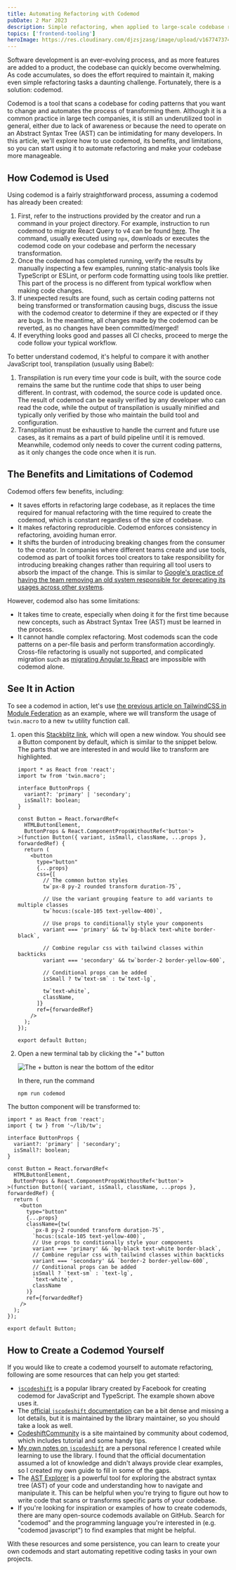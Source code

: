 ```yaml
---
title: Automating Refactoring with Codemod
pubDate: 2 Mar 2023
description: Simple refactoring, when applied to large-scale codebase requires huge amount of manual work. Fortunately, you can make them manageable by using codemod - code transformations that runs on the codebase.
topics: ['frontend-tooling']
heroImage: https://res.cloudinary.com/djzsjzasg/image/upload/v1677473747/malcolm-kee/codemod_gfhj1y.jpg
---
```


Software development is an ever-evolving process, and as more features are added to a product, the codebase can quickly become overwhelming. As code accumulates, so does the effort required to maintain it, making even simple refactoring tasks a daunting challenge. Fortunately, there is a solution: codemod.

Codemod is a tool that scans a codebase for coding patterns that you want to change and automates the process of transforming them. Although it is a common practice in large tech companies, it is still an underutilized tool in general, either due to lack of awareness or because the need to operate on an Abstract Syntax Tree (AST) can be intimidating for many developers. In this article, we'll explore how to use codemod, its benefits, and limitations, so you can start using it to automate refactoring and make your codebase more manageable.

## How Codemod is Used

Using codemod is a fairly straightforward process, assuming a codemod has already been created:

1. First, refer to the instructions provided by the creator and run a command in your project directory. For example, instruction to run codemod to migrate React Query to v4 can be found [here](https://tanstack.com/query/v4/docs/react/guides/migrating-to-react-query-4). The command, usually executed using `npx`, downloads or executes the codemod code on your codebase and perform the necessary transformation.
1. Once the codemod has completed running, verify the results by manually inspecting a few examples, running static-analysis tools like TypeScript or ESLint, or perform code formatting using tools like prettier. This part of the process is no different from typical workflow when making code changes.
1. If unexpected results are found, such as certain coding patterns not being transformed or transformation causing bugs, discuss the issue with the codemod creator to determine if they are expected or if they are bugs. In the meantime, all changes made by the codemod can be reverted, as no changes have been committed/merged!
1. If everything looks good and passes all CI checks, proceed to merge the code follow your typical workflow.

To better understand codemod, it's helpful to compare it with another JavaScript tool, transpilation (usually using Babel):

1. Transpilation is run every time your code is built, with the source code remains the same but the runtime code that ships to user being different. In contrast, with codemod, the source code is updated once. The result of codemod can be easily verified by any developer who can read the code, while the output of transpilation is usually minified and typically only verified by those who maintain the build tool and configuration.
1. Transpilation must be exhaustive to handle the current and future use cases, as it remains as a part of build pipeline until it is removed. Meanwhile, codemod only needs to cover the current coding patterns, as it only changes the code once when it is run.

## The Benefits and Limitations of Codemod

Codemod offers few benefits, including:

- It saves efforts in refactoring large codebase, as it replaces the time required for manual refactoring with the time required to create the codemod, which is constant regardless of the size of codebase.
- It makes refactoring reproducible. Codemod enforces consistency in refactoring, avoiding human error.
- It shifts the burden of introducing breaking changes from the consumer to the creator. In companies where different teams create and use tools, codemod as part of toolkit forces tool creators to take responsibility for introducing breaking changes rather than requiring all tool users to absorb the impact of the change. This is similar to [Google's practice of having the team removing an old system responsible for deprecating its usages across other systems](https://abseil.io/resources/swe-book/html/ch15.html#compulsory_deprecation).

However, codemod also has some limitations:

- It takes time to create, especially when doing it for the first time because new concepts, such as Abstract Syntax Tree (AST) must be learned in the process.
- It cannot handle complex refactoring. Most codemods scan the code patterns on a per-file basis and perform transformation accordingly. Cross-file refactoring is usually not supported, and complicated migration such as [migrating Angular to React](/blog/migrating-large-angular-apps-to-react) are impossible with codemod alone.

## See It in Action

To see a codemod in action, let's use [the previous article on TailwindCSS in Module Federation](/blog/using-tailwindcss-with-module-federation) as an example, where we will transform the usage of `twin.macro` to a new `tw` utility function call.

1. open this [Stackblitz link](https://stackblitz.com/fork/github/malcolm-kee/codemod-example-twin-macro?title=Codemod%20example&file=src/components/Button.tsx), which will open a new window. You should see a Button component by default, which is similar to the snippet below. The parts that we are interested in and would like to transform are highlighted.

   ```tsx {1, 16-34}
   import * as React from 'react';
   import tw from 'twin.macro';

   interface ButtonProps {
     variant?: 'primary' | 'secondary';
     isSmall?: boolean;
   }

   const Button = React.forwardRef<
     HTMLButtonElement,
     ButtonProps & React.ComponentPropsWithoutRef<'button'>
   >(function Button({ variant, isSmall, className, ...props }, forwardedRef) {
     return (
       <button
         type="button"
         {...props}
         css={[
           // The common button styles
           tw`px-8 py-2 rounded transform duration-75`,

           // Use the variant grouping feature to add variants to multiple classes
           tw`hocus:(scale-105 text-yellow-400)`,

           // Use props to conditionally style your components
           variant === 'primary' && tw`bg-black text-white border-black`,

           // Combine regular css with tailwind classes within backticks
           variant === 'secondary' && tw`border-2 border-yellow-600`,

           // Conditional props can be added
           isSmall ? tw`text-sm` : tw`text-lg`,

           tw`text-white`,
           className,
         ]}
         ref={forwardedRef}
       />
     );
   });

   export default Button;
   ```

1. Open a new terminal tab by clicking the "+" button

   ![The + button is near the bottom of the editor](https://res.cloudinary.com/djzsjzasg/image/upload/v1677724591/malcolm-kee/run_codemod_dyguuu.png)

   In there, run the command

   ```bash
   npm run codemod
   ```

The button component will be transformed to:

```tsx {1,16-27}
import * as React from 'react';
import { tw } from '~/lib/tw';

interface ButtonProps {
  variant?: 'primary' | 'secondary';
  isSmall?: boolean;
}

const Button = React.forwardRef<
  HTMLButtonElement,
  ButtonProps & React.ComponentPropsWithoutRef<'button'>
>(function Button({ variant, isSmall, className, ...props }, forwardedRef) {
  return (
    <button
      type="button"
      {...props}
      className={tw(
        `px-8 py-2 rounded transform duration-75`,
        `hocus:(scale-105 text-yellow-400)`,
        // Use props to conditionally style your components
        variant === 'primary' && `bg-black text-white border-black`,
        // Combine regular css with tailwind classes within backticks
        variant === 'secondary' && `border-2 border-yellow-600`,
        // Conditional props can be added
        isSmall ? `text-sm` : `text-lg`,
        `text-white`,
        className
      )}
      ref={forwardedRef}
    />
  );
});

export default Button;
```

## How to Create a Codemod Yourself

If you would like to create a codemod yourself to automate refactoring, following are some resources that can help you get started:

- [`jscodeshift`](https://github.com/facebook/jscodeshift) is a popular library created by Facebook for creating codemod for JavaScript and TypeScript. The example shown above uses it.
- The [official `jscodeshift` documentation](https://github.com/facebook/jscodeshift/wiki/jscodeshift-Documentation) can be a bit dense and missing a lot details, but it is maintained by the library maintainer, so you should take a look as well.
- [CodeshiftCommunity](https://www.codeshiftcommunity.com/) is a site maintained by community about codemod, which includes tutorial and some handy tips.
- [My own notes on `jscodeshift`](/note/jscodeshift) are a personal reference I created while learning to use the library. I found that the official documentation assumed a lot of knowledge and didn't always provide clear examples, so I created my own guide to fill in some of the gaps.
- The [AST Explorer](https://astexplorer.net/) is a powerful tool for exploring the abstract syntax tree (AST) of your code and understanding how to navigate and manipulate it. This can be helpful when you're trying to figure out how to write code that scans or transforms specific parts of your codebase.
- If you're looking for inspiration or examples of how to create codemods, there are many open-source codemods available on GitHub. Search for "codemod" and the programming language you're interested in (e.g. "codemod javascript") to find examples that might be helpful.

With these resources and some persistence, you can learn to create your own codemods and start automating repetitive coding tasks in your own projects.
